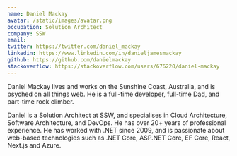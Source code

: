 ```yaml
---
name: Daniel Mackay
avatar: /static/images/avatar.png
occupation: Solution Architect
company: SSW
email: 
twitter: https://twitter.com/daniel_mackay
linkedin: https://www.linkedin.com/in/danieljamesmackay
github: https://github.com/danielmackay
stackoverflow: https://stackoverflow.com/users/676220/daniel-mackay
---
```


Daniel Mackay lives and works on the Sunshine Coast, Australia, and is psyched on all things web. He is a full-time developer, full-time Dad, and part-time rock climber.

Daniel is a Solution Architect at SSW, and specialises in Cloud Architecture, Software Architecture, and DevOps. He has over 20+ years of professional experience. He has worked with .NET since 2009, and is passionate about web-based technologies such as .NET Core, ASP.NET Core, EF Core, React, Next.js and Azure.